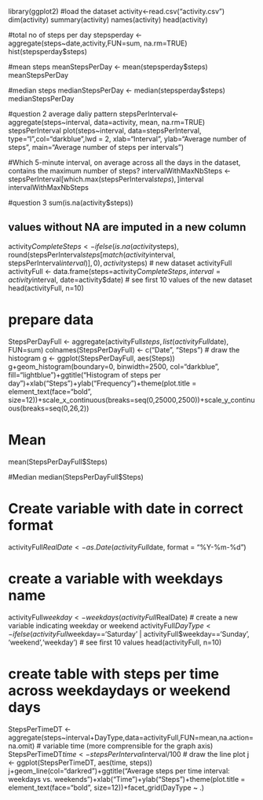 library(ggplot2)
#load the dataset
activity<-read.csv("activity.csv")
dim(activity)
summary(activity)
names(activity)
head(activity)

#total no of  steps per day
stepsperday <- aggregate(steps~date,activity,FUN=sum, na.rm=TRUE)
hist(stepsperday$steps)

#mean steps
meanStepsPerDay <- mean(stepsperday$steps)
meanStepsPerDay

#median steps
medianStepsPerDay <- median(stepsperday$steps)
medianStepsPerDay


#question 2 average daliy pattern
stepsPerInterval<-aggregate(steps~interval, data=activity, mean, na.rm=TRUE)
stepsPerInterval
plot(steps~interval, data=stepsPerInterval, type="l",col="darkblue",lwd = 2, xlab="Interval", ylab="Average number of steps", main="Average number of steps per intervals")

#Which 5-minute interval, on average across all the days in the dataset, contains the maximum number of steps?
intervalWithMaxNbSteps <- stepsPerInterval[which.max(stepsPerInterval$steps),]$interval
intervalWithMaxNbSteps


#question 3
sum(is.na(activity$steps))



## values without NA are imputed in a new column

activity$CompleteSteps <- ifelse(is.na(activity$steps), round(stepsPerInterval$steps[match(activity$interval, stepsPerInterval$interval)],0), activity$steps)
# new dataset activityFull
activityFull <- data.frame(steps=activity$CompleteSteps, interval=activity$interval, date=activity$date)
# see first 10 values of the new dataset
head(activityFull, n=10)

# prepare data
StepsPerDayFull <- aggregate(activityFull$steps, list(activityFull$date), FUN=sum)
colnames(StepsPerDayFull) <- c("Date", "Steps")
# draw the histogram
g <- ggplot(StepsPerDayFull, aes(Steps))
g+geom_histogram(boundary=0, binwidth=2500, col="darkblue", fill="lightblue")+ggtitle("Histogram of steps per day")+xlab("Steps")+ylab("Frequency")+theme(plot.title = element_text(face="bold", size=12))+scale_x_continuous(breaks=seq(0,25000,2500))+scale_y_continuous(breaks=seq(0,26,2))

# Mean
mean(StepsPerDayFull$Steps)

#Median
median(StepsPerDayFull$Steps)

# Create variable with date in correct format
activityFull$RealDate <- as.Date(activityFull$date, format = "%Y-%m-%d")

# create a variable with weekdays name
activityFull$weekday <- weekdays(activityFull$RealDate)
# create a new variable indicating weekday or weekend
activityFull$DayType <- ifelse(activityFull$weekday=='Saturday' | activityFull$weekday=='Sunday', 'weekend','weekday')
# see first 10 values
head(activityFull, n=10)


# create table with steps per time across weekdaydays or weekend days
StepsPerTimeDT <- aggregate(steps~interval+DayType,data=activityFull,FUN=mean,na.action=na.omit)
# variable time (more comprensible for the graph axis)
StepsPerTimeDT$time <- stepsPerInterval$interval/100
# draw the line plot
j <- ggplot(StepsPerTimeDT, aes(time, steps))
j+geom_line(col="darkred")+ggtitle("Average steps per time interval: weekdays vs. weekends")+xlab("Time")+ylab("Steps")+theme(plot.title = element_text(face="bold", size=12))+facet_grid(DayType ~ .)
